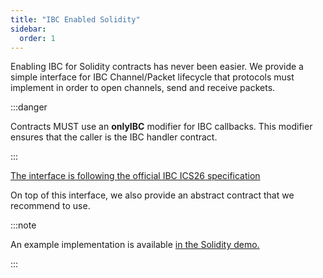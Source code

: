 ```yaml
---
title: "IBC Enabled Solidity"
sidebar:
  order: 1
---
```



Enabling IBC for Solidity contracts has never been easier. We provide a
simple interface for IBC Channel/Packet lifecycle that protocols must implement
in order to open channels, send and receive packets.

:::danger

Contracts MUST use an **onlyIBC** modifier for IBC callbacks. This modifier ensures that the caller is the IBC handler contract.

:::

[The interface is following the official IBC ICS26 specification](https://github.com/cosmos/ibc/blob/2921c5cec7b18e4ef77677e16a6b693051ae3b35/spec/core/ics-026-routing-module/README.md)

<EmbedCodeSnippet
  filepath="../../../evm/contracts/core/05-port/IIBCModule.sol"
  filename="IIBCModule.sol"
  language="solidity"
/>

On top of this interface, we also provide an abstract contract that we recommend to use.

:::note

An example implementation is available [in the Solidity demo.](/docs/demos/pingpong/)

:::

<EmbedCodeSnippet
  filepath="../../../evm/contracts/apps/Base.sol"
  filename="Base.sol"
  language="solidity"
/>
